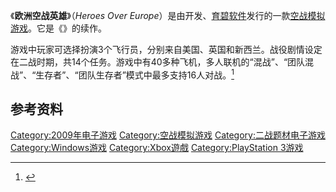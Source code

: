 {{noteTA|G1=Games}}
{{Infobox VG
|title= 欧洲空战英雄
|image=
|developer={{tsl|en|Transmission Games|傳動遊戲}}
|publisher=[[育碧软件|育碧软件]]
|designer=
|engine=
|released=2009年9月14日
|genre=[[空战模拟游戏|空战模拟游戏]]
|modes=[[单人游戏|单人游戏]]、[[多人游戏|多人游戏]]
|platforms=[[Xbox_360|Xbox 360]]、[[Microsoft_Windows|Microsoft Windows]]、[[PlayStation_3|PlayStation 3]]
}}
《'''欧洲空战英雄'''》（''Heroes Over Europe''）是由{{tsl|en|Transmission Games|傳動遊戲}}开发、[[育碧软件|育碧软件]]发行的一款[[空战模拟游戏|空战模拟游戏]]。它是《{{tsl|en|Heroes of the Pacific|太平洋英雄}}》的续作。

游戏中玩家可选择扮演3个飞行员，分别来自美国、英国和新西兰。战役剧情设定在二战时期，共14个任务。游戏中有40多种飞机，多人联机的“混战”、“团队混战”、“生存者”、“团队生存者”模式中最多支持16人对战。<ref>{{Cite web |url=http://www.destructoid.com/ubisoft-takes-over-publishing-for-heroes-over-europe-138549.phtml |title=Ubisoft to publish Heroes Over Europe |accessdate=2010-09-25 |archive-date=2009-09-16 |archive-url=https://web.archive.org/web/20090916001030/http://www.destructoid.com/ubisoft-takes-over-publishing-for-heroes-over-europe-138549.phtml |dead-url=no }}</ref>

==参考资料==
{{reflist}}

{{DEFAULTSORT:Heroes Over Europe}}
[[Category:2009年电子游戏|Category:2009年电子游戏]]
[[Category:空战模拟游戏|Category:空战模拟游戏]]
[[Category:二战题材电子游戏|Category:二战题材电子游戏]]
[[Category:Windows游戏|Category:Windows游戏]]
[[Category:Xbox遊戲|Category:Xbox遊戲]]
[[Category:PlayStation_3游戏|Category:PlayStation 3游戏]]